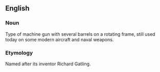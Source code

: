 ==English==
===Noun===
Type of machine gun with several barrels on a rotating frame, still used today on some modern aircraft and naval weapons.
===Etymology===
Named after its inventor Richard Gatling.